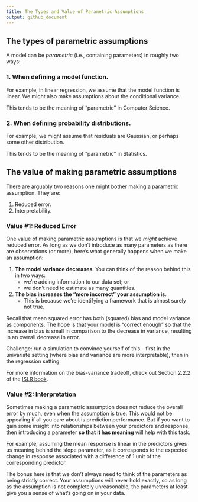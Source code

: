```yaml
---
title: The Types and Value of Parametric Assumptions
output: github_document
---
```



## The types of parametric assumptions

A model can be _parametric_ (i.e., containing parameters) in roughly two ways:

### 1\. When defining a __model function__.

For example, in linear regression, we assume that the model function is linear. We might also make assumptions about the conditional variance.

This tends to be the meaning of "parametric" in Computer Science.

### 2\. When defining __probability distributions__. 

For example, we might assume that residuals are Gaussian, or perhaps some other distribution.

This tends to be the meaning of "parametric" in Statistics.

## The value of making parametric assumptions

There are arguably two reasons one might bother making a parametric assumption. They are:

1. Reduced error.
2. Interpretability.

### Value \#1: Reduced Error

One value of making parametric assumptions is that we _might_ achieve reduced error. As long as we don't introduce as many parameters as there are observations (or more), here's what generally happens when we make an assumption:

1. __The model variance decreases__. You can think of the reason behind this in two ways:
    - we're adding information to our data set; or
    - we don't need to estimate as many quantities. 
2. __The bias increases the "more incorrect" your assumption is__.
    - This is because we're identifying a framework that is almost surely not true.

Recall that mean squared error has both (squared) bias and model variance as components. The hope is that your model is "correct enough" so that the increase in bias is small in comparison to the decrease in variance, resulting in an overall decrease in error.

Challenge: run a simulation to convince yourself of this -- first in the univariate setting (where bias and variance are more interpretable), then in the regression setting.

For more information on the bias-variance tradeoff, check out Section 2.2.2 of the [ISLR book](http://www-bcf.usc.edu/~gareth/ISL/).

### Value \#2: Interpretation

Sometimes making a parametric assumption does not reduce the overall error by much, even when the assumption is true. This would not be appealing if all you care about is prediction performance. But if you want to gain some insight into relationships between your predictors and response, then introducing a parameter __so that it has meaning__ will help with this task.

For example, assuming the mean response is linear in the predictors gives us meaning behind the slope parameter, as it corresponds to the expected change in response associated with a difference of 1 unit of the corresponding predictor.  

The bonus here is that we don't always need to think of the parameters as being strictly correct. Your assumptions will never hold exactly, so as long as the assumption is not completely unreasonable, the parameters at least give you a sense of what's going on in your data. 
